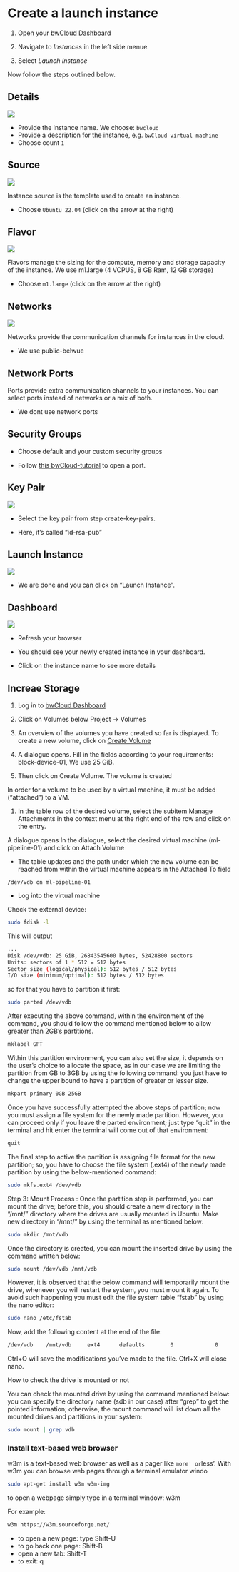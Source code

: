 # Create a launch instance

1. Open your [bwCloud Dashboard](https://portal.bw-cloud.org)

1. Navigate to *Instances* in the left side menue.

1. Select *Launch Instance*

Now follow the steps outlined below.

## Details


![](images/instance-details)

 - Provide the instance name. We choose: `bwcloud`
 - Provide a description for the instance, e.g. `bwCloud virtual machine`
 - Choose count `1`


## Source

![](images/instance-source.png)


Instance source is the template used to create an instance.

- Choose `Ubuntu 22.04` (click on the arrow at the right)


## Flavor

![](images/instance-flavor.png)


Flavors manage the sizing for the compute, memory and storage capacity of the instance. We use m1.large (4 VCPUS, 8 GB Ram, 12 GB storage)

- Choose `m1.large` (click on the arrow at the right)


## Networks

![](images/instance-networks.png)


Networks provide the communication channels for instances in the cloud.

- We use public-belwue

## Network Ports


Ports provide extra communication channels to your instances. You can select ports instead of networks or a mix of both.

- We dont use network ports

## Security Groups


- Choose default and your custom security groups

- Follow [this bwCloud-tutorial](https://www.bw-cloud.org/de/bwcloud_scope/nutzen#open_port) to open a port.

## Key Pair

![](images/instance-key-pair.png)


- Select the key pair from step create-key-pairs. 

- Here, it's called "id-rsa-pub"

## Launch Instance

![](images/instance-launch.png)


- We are done and you can click on "Launch Instance". 

## Dashboard

![](images/instance-dashboard.png)


- Refresh your browser

- You should see your newly created instance in your dashboard.

- Click on the instance name to see more details


## Increae Storage

1. Log in to [bwCloud Dashboard](https://bw-cloud.org/q/d)

1. Click on Volumes below Project → Volumes

1. An overview of the volumes you have created so far is displayed. To create a new volume, click on [Create Volume](https://portal.bw-cloud.org/project/volumes/create/)

1. A dialogue opens. Fill in the fields according to your requirements: block-device-01, We use 25 GiB.

1. Then click on Create Volume. The volume is created


In order for a volume to be used by a virtual machine, it must be added ("attached") to a VM.

1. In the table row of the desired volume, select the subitem Manage Attachments in the context menu at the right end of the row and click on the entry. 

A dialogue opens
In the dialogue, select the desired virtual machine (ml-pipeline-01) and click on Attach Volume

- The table updates and the path under which the new volume can be reached from within the virtual machine appears in the Attached To field

```
/dev/vdb on ml-pipeline-01
```

- Log into the virtual machine 


Check the external device:


```bash
sudo fdisk -l
```

This will output

```bash
...
Disk /dev/vdb: 25 GiB, 26843545600 bytes, 52428800 sectors
Units: sectors of 1 * 512 = 512 bytes
Sector size (logical/physical): 512 bytes / 512 bytes
I/O size (minimum/optimal): 512 bytes / 512 bytes
```

so for that you have to partition it first:



```bash
sudo parted /dev/vdb

```

After executing the above command, within the environment of the command, you should follow the command mentioned below to allow greater than 2GB’s partitions.


```bash
mklabel GPT

```

Within this partition environment, you can also set the size, it depends on the user’s choice to allocate the space, as in our case we are limiting the partition from GB to 3GB by using the following command: you just have to change the upper bound to have a partition of greater or lesser size.


```bash
mkpart primary 0GB 25GB

```

Once you have successfully attempted the above steps of partition; now you must assign a file system for the newly made partition. However, you can proceed only if you leave the parted environment; just type “quit” in the terminal and hit enter the terminal will come out of that environment:


```bash
quit
```

The final step to active the partition is assigning file format for the new partition; so, you have to choose the file system (.ext4) of the newly made partition by using the below-mentioned command:


```bash
sudo mkfs.ext4 /dev/vdb

```

Step 3: Mount Process : Once the partition step is performed, you can mount the drive; before this, you should create a new directory in the “/mnt/” directory where the drives are usually mounted in Ubuntu. Make new directory in “/mnt/” by using the terminal as mentioned below:



```bash
sudo mkdir /mnt/vdb

```

Once the directory is created, you can mount the inserted drive by using the command written below:


```bash
sudo mount /dev/vdb /mnt/vdb

```

However, it is observed that the below command will temporarily mount the drive, whenever you will restart the system, you must mount it again. To avoid such happening you must edit the file system table “fstab” by using the nano editor:


```bash
sudo nano /etc/fstab

```

Now, add the following content at the end of the file:



```bash
/dev/vdb    /mnt/vdb     ext4      defaults        0             0

```


Ctrl+O will save the modifications you've made to the file. Ctrl+X will close nano. 


How to check the drive is mounted or not

You can check the mounted drive by using the command mentioned below: you can specify the directory name (sdb in our case) after “grep” to get the pointed information; otherwise, the mount command will list down all the mounted drives and partitions in your system:


```bash
sudo mount | grep vdb

```

### Install text-based web browser

w3m is a text-based web browser as well as a pager like `more' or `less'. With w3m you can browse web pages through a terminal emulator windo


```bash
sudo apt-get install w3m w3m-img
```

to open a webpage simply type in a terminal window: w3m <url_of_the_webpage>

For example:


```bash
w3m https://w3m.sourceforge.net/
```

- to open a new page: type Shift-U
- to go back one page: Shift-B
- open a new tab: Shift-T
- to exit: q